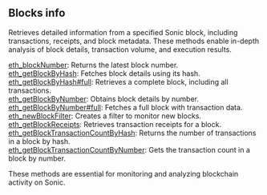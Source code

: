 
<Meta
  title="Sonic blocks info| dRPC"
/>

## Blocks info

Retrieves detailed information from a specified Sonic block, including transactions, receipts, and block metadata. These methods enable in-depth analysis of block details, transaction volume, and execution results.

[eth_blockNumber](/sonic-api/blocksinfo/eth_blockNumber): Returns the latest block number. \
[eth_getBlockByHash](/sonic-api/blocksinfo/eth_getBlockByHash): Fetches block details using its hash. \
[eth_getBlockByHash#full](/sonic-api/blocksinfo/eth_getBlockByHashfull): Retrieves a complete block, including all transactions. \
[eth_getBlockByNumber](/sonic-api/blocksinfo/eth_getBlockByNumber): Obtains block details by number. \
[eth_getBlockByNumber#full](/sonic-api/blocksinfo/eth_getBlockByNumberfull): Fetches a full block with transaction data. \
[eth_newBlockFilter](/sonic-api/blocksinfo/eth_newBlockFilter): Creates a filter to monitor new blocks. \
[eth_getBlockReceipts](/sonic-api/blocksinfo/eth_getBlockReceipts): Retrieves transaction receipts for a block. \
[eth_getBlockTransactionCountByHash](/sonic-api/blocksinfo/eth_getBlockTransactionCountByHash): Returns the number of transactions in a block by hash. \
[eth_getBlockTransactionCountByNumber](/sonic-api/blocksinfo/eth_getBlockTransactionCountByNumber): Gets the transaction count in a block by number.

These methods are essential for monitoring and analyzing blockchain activity on Sonic.


<Space h={16} />
<GetStarted />
